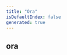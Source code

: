 ```yaml
---
title: "Ora"
isDefaultIndex: false
generated: true
---
```



<!-- This file was generated from the CommandKit source. Do not modify. Instead, re-run the "docgen" script -->


## ora

<GenerationInfo sourceFile="packages/commandkit/src/cli/utils.ts" sourceLine="3" packageName="commandkit" />



